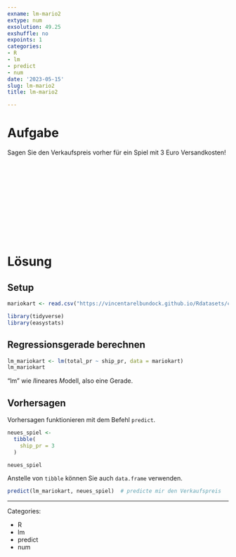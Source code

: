 ```yaml
---
exname: lm-mario2
extype: num
exsolution: 49.25
exshuffle: no
expoints: 1
categories:
- R
- lm
- predict
- num
date: '2023-05-15'
slug: lm-mario2
title: lm-mario2

---
```









# Aufgabe


Sagen Sie den Verkaufspreis vorher für ein Spiel mit 3 Euro Versandkosten!








</br>
</br>
</br>
</br>
</br>
</br>
</br>
</br>
</br>
</br>

# Lösung

## Setup


```r
mariokart <- read.csv("https://vincentarelbundock.github.io/Rdatasets/csv/openintro/mariokart.csv")

library(tidyverse)
library(easystats)
```


## Regressionsgerade berechnen


```r
lm_mariokart <- lm(total_pr ~ ship_pr, data = mariokart)
lm_mariokart
```


"lm" wie *l*lineares *M*odell, also eine Gerade.


## Vorhersagen

Vorhersagen funktionieren mit dem Befehl `predict`.

```r
neues_spiel <-
  tibble(
    ship_pr = 3
  )

neues_spiel
```

Anstelle von  `tibble` können Sie auch `data.frame` verwenden.

```r
predict(lm_mariokart, neues_spiel)  # predicte mir den Verkaufspreis
```












---

Categories: 

- R
- lm
- predict
- num

